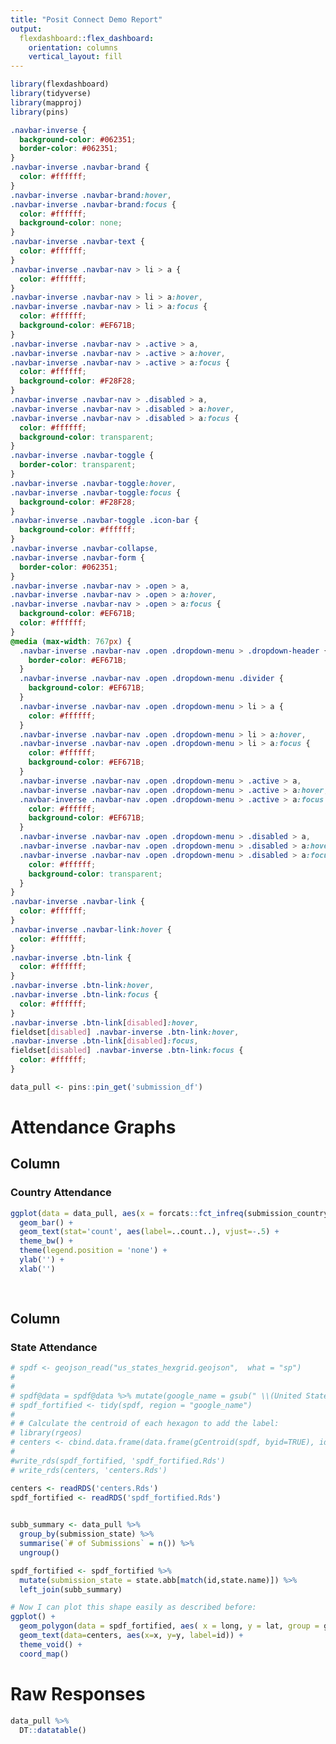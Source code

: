 ```yaml
---
title: "Posit Connect Demo Report"
output: 
  flexdashboard::flex_dashboard:
    orientation: columns
    vertical_layout: fill
---
```


```r
library(flexdashboard)
library(tidyverse)
library(mapproj)
library(pins)

```

```css

.navbar-inverse {
  background-color: #062351;
  border-color: #062351;
}
.navbar-inverse .navbar-brand {
  color: #ffffff;
}
.navbar-inverse .navbar-brand:hover,
.navbar-inverse .navbar-brand:focus {
  color: #ffffff;
  background-color: none;
}
.navbar-inverse .navbar-text {
  color: #ffffff;
}
.navbar-inverse .navbar-nav > li > a {
  color: #ffffff;
}
.navbar-inverse .navbar-nav > li > a:hover,
.navbar-inverse .navbar-nav > li > a:focus {
  color: #ffffff;
  background-color: #EF671B;
}
.navbar-inverse .navbar-nav > .active > a,
.navbar-inverse .navbar-nav > .active > a:hover,
.navbar-inverse .navbar-nav > .active > a:focus {
  color: #ffffff;
  background-color: #F28F28;
}
.navbar-inverse .navbar-nav > .disabled > a,
.navbar-inverse .navbar-nav > .disabled > a:hover,
.navbar-inverse .navbar-nav > .disabled > a:focus {
  color: #ffffff;
  background-color: transparent;
}
.navbar-inverse .navbar-toggle {
  border-color: transparent;
}
.navbar-inverse .navbar-toggle:hover,
.navbar-inverse .navbar-toggle:focus {
  background-color: #F28F28;
}
.navbar-inverse .navbar-toggle .icon-bar {
  background-color: #ffffff;
}
.navbar-inverse .navbar-collapse,
.navbar-inverse .navbar-form {
  border-color: #062351;
}
.navbar-inverse .navbar-nav > .open > a,
.navbar-inverse .navbar-nav > .open > a:hover,
.navbar-inverse .navbar-nav > .open > a:focus {
  background-color: #EF671B;
  color: #ffffff;
}
@media (max-width: 767px) {
  .navbar-inverse .navbar-nav .open .dropdown-menu > .dropdown-header {
    border-color: #EF671B;
  }
  .navbar-inverse .navbar-nav .open .dropdown-menu .divider {
    background-color: #EF671B;
  }
  .navbar-inverse .navbar-nav .open .dropdown-menu > li > a {
    color: #ffffff;
  }
  .navbar-inverse .navbar-nav .open .dropdown-menu > li > a:hover,
  .navbar-inverse .navbar-nav .open .dropdown-menu > li > a:focus {
    color: #ffffff;
    background-color: #EF671B;
  }
  .navbar-inverse .navbar-nav .open .dropdown-menu > .active > a,
  .navbar-inverse .navbar-nav .open .dropdown-menu > .active > a:hover,
  .navbar-inverse .navbar-nav .open .dropdown-menu > .active > a:focus {
    color: #ffffff;
    background-color: #EF671B;
  }
  .navbar-inverse .navbar-nav .open .dropdown-menu > .disabled > a,
  .navbar-inverse .navbar-nav .open .dropdown-menu > .disabled > a:hover,
  .navbar-inverse .navbar-nav .open .dropdown-menu > .disabled > a:focus {
    color: #ffffff;
    background-color: transparent;
  }
}
.navbar-inverse .navbar-link {
  color: #ffffff;
}
.navbar-inverse .navbar-link:hover {
  color: #ffffff;
}
.navbar-inverse .btn-link {
  color: #ffffff;
}
.navbar-inverse .btn-link:hover,
.navbar-inverse .btn-link:focus {
  color: #ffffff;
}
.navbar-inverse .btn-link[disabled]:hover,
fieldset[disabled] .navbar-inverse .btn-link:hover,
.navbar-inverse .btn-link[disabled]:focus,
fieldset[disabled] .navbar-inverse .btn-link:focus {
  color: #ffffff;
}

```

```r

data_pull <- pins::pin_get('submission_df')
```

# Attendance Graphs

Column 
-----------------------------------------------------------------------

### Country Attendance

```r

ggplot(data = data_pull, aes(x = forcats::fct_infreq(submission_country), fill = T)) + 
  geom_bar() +
  geom_text(stat='count', aes(label=..count..), vjust=-.5) +
  theme_bw() +
  theme(legend.position = 'none') +
  ylab('') + 
  xlab('')
  
  

```

Column 
-----------------------------------------------------------------------

### State Attendance

```r

# spdf <- geojson_read("us_states_hexgrid.geojson",  what = "sp")
# 
# 
# spdf@data = spdf@data %>% mutate(google_name = gsub(" \\(United States\\)", "", google_name))
# spdf_fortified <- tidy(spdf, region = "google_name")
# 
# # Calculate the centroid of each hexagon to add the label:
# library(rgeos)
# centers <- cbind.data.frame(data.frame(gCentroid(spdf, byid=TRUE), id=spdf@data$iso3166_2))
#  
#write_rds(spdf_fortified, 'spdf_fortified.Rds')
# write_rds(centers, 'centers.Rds')

centers <- readRDS('centers.Rds')
spdf_fortified <- readRDS('spdf_fortified.Rds') 
 

subb_summary <- data_pull %>%
  group_by(submission_state) %>%
  summarise(`# of Submissions` = n()) %>%
  ungroup()

spdf_fortified <- spdf_fortified %>%
  mutate(submission_state = state.abb[match(id,state.name)]) %>%
  left_join(subb_summary)

# Now I can plot this shape easily as described before:
ggplot() +
  geom_polygon(data = spdf_fortified, aes( x = long, y = lat, group = group, fill = `# of Submissions`)) +
  geom_text(data=centers, aes(x=x, y=y, label=id)) +
  theme_void() +
  coord_map() 


```

# Raw Responses

```r

data_pull %>% 
  DT::datatable()


```
